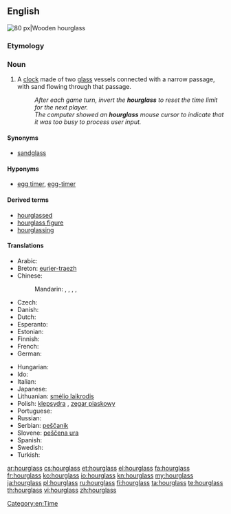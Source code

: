 ==English==
[[Image:Wooden_hourglass_2.jpg|thumb|right|80 px|Wooden hourglass]]
{{wikipedia}}

===Etymology===
{{compound|hour|glass}}

===Noun===
{{en-noun|sg=[[hour]][[glass]]|es}}

# A [[clock]] made of two [[glass]] vessels connected with a narrow passage, with sand flowing through that passage.
#: ''After each game turn, invert the '''hourglass''' to reset the time limit for the next player.''
#: ''The computer showed an '''hourglass''' mouse cursor to indicate that it was too busy to process user input.''

====Synonyms====
* [[sandglass]]

====Hyponyms====
* [[egg timer]], [[egg-timer]]

====Derived terms====
* [[hourglassed]]
* [[hourglass figure]]
* [[hourglassing]]

====Translations====
{{trans-top|clock}}
* Arabic: {{t|ar|ساعة رملية|f|tr=saa3a ramlíyya}}
* Breton: [[eurier-traezh]] {{m}}
* Chinese:
*: Mandarin: {{t|cmn|沙漏|tr=shālòu|sc=Hani}}, {{t|cmn|沙鐘|sc=Hani}}, {{t|cmn|沙钟|tr=shāzhōng|sc=Hani}}, {{t|cmn|沙壺|sc=Hani}}, {{t|cmn|沙壶|tr=shāhú|sc=Hani}}
* Czech: {{t-|cs|přesýpací hodiny|f|p}}
* Danish: {{t|da|timeglas|n}}
* Dutch: {{t+|nl|zandloper|m}}
* Esperanto: {{t-|eo|sablohorloĝo|xs=Esperanto}}
* Estonian: {{t|et|liivakell }}
* Finnish: {{t+|fi|tiimalasi}}
* French: {{t+|fr|sablier|m}}
* German: {{t+|de|Sanduhr|f}}
{{trans-mid}}
* Hungarian: {{t+|hu|homokóra}}
* Ido: {{t+|io|sablo-horlojo|xs=Ido}}
* Italian: {{t+|it|clessidra|f}}
* Japanese: {{t-|ja|砂時計|tr=すなどけい, sunadokei}}
* Lithuanian: [[smėlio laikrodis]] {{m}}
* Polish: [[klepsydra]] {{f}}, [[zegar piaskowy]] {{m}}
* Portuguese: {{t-|pt|ampulheta|f}}
* Russian: {{t|ru|песочные часы|m|p|tr=pesóčnyje časý}}
* Serbian: [[peščanik]] {{m}}
* Slovene: [[peščena ura]] {{f}}
* Spanish: {{t-|es|reloj de arena|m}}
* Swedish: {{t+|sv|timglas|n}}
* Turkish: {{t+|tr|kum saati}}
{{trans-bottom}}

[[Category:en:Time]]

[[ar:hourglass]]
[[cs:hourglass]]
[[et:hourglass]]
[[el:hourglass]]
[[fa:hourglass]]
[[fr:hourglass]]
[[ko:hourglass]]
[[io:hourglass]]
[[kn:hourglass]]
[[my:hourglass]]
[[ja:hourglass]]
[[pl:hourglass]]
[[ru:hourglass]]
[[fi:hourglass]]
[[ta:hourglass]]
[[te:hourglass]]
[[th:hourglass]]
[[vi:hourglass]]
[[zh:hourglass]]